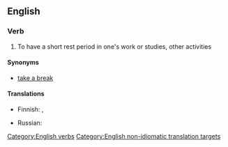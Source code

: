==English==

===Verb===
{{en-verb|head=[[have]] a [[break]]|has a break|having a break|had a break|had a break}}

# To have a short rest period in one's work or studies, other activities

====Synonyms====
* [[take a break]]

====Translations====
{{trans-top|to have a short rest period in one's work}}
* Finnish: {{t+|fi|huilata}}, {{t|fi|huilia}}
{{trans-mid}}
* Russian: {{t+|ru|передохну́ть|pf|sc=Cyrl}}
{{trans-bottom}}

[[Category:English verbs]]
[[Category:English non-idiomatic translation targets]]